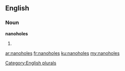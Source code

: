 ==English==

===Noun===
'''nanoholes'''

# {{plural of|[[nanohole]]}}

[[Category:English plurals]]

[[ar:nanoholes]]
[[fr:nanoholes]]
[[ku:nanoholes]]
[[my:nanoholes]]